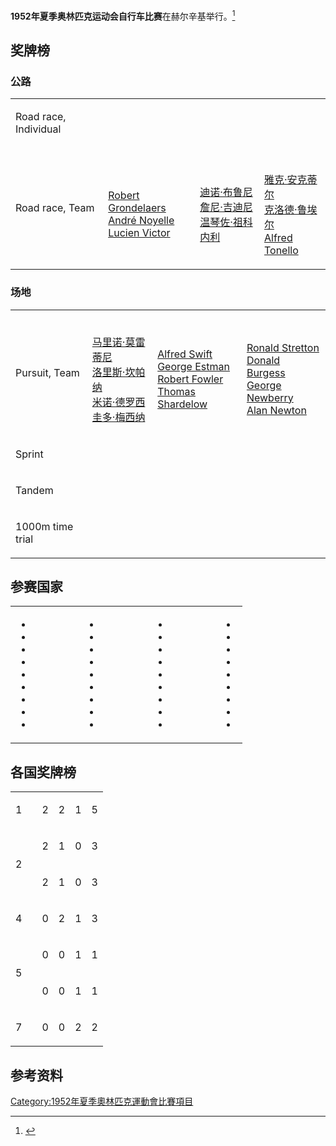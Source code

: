 '''1952年夏季奥林匹克运动会自行车比赛'''在赫尔辛基举行。<ref name="sports-reference">{{cite web |url=http://www.sports-reference.com/olympics/summer/1952/CYC/ |title=Cycling: 1952 Helsinki Summer Games |accessdate=2012-12-26 |work=sports-reference.com |archive-url=https://web.archive.org/web/20150928223312/http://www.sports-reference.com/olympics/summer/1952/CYC/ |archive-date=2015-09-28 |dead-url=yes }}</ref>

==奖牌榜==
===公路===
{| {{MedalistTable|type=Event}}
|-
| Road race, Individual<br>{{DetailsLink|Cycling at the 1952 Summer Olympics – Men's individual road race}}
| {{flagIOCmedalist|[[André_Noyelle|André Noyelle]]|BEL|1952年夏季}}
| {{flagIOCmedalist|[[Robert_Grondelaers|Robert Grondelaers]]|BEL|1952年夏季}}
| {{flagIOCmedalist|[[埃迪·齐格勒|埃迪·齐格勒]]|GER|1952年夏季}}
|-
| Road race, Team<br>{{DetailsLink|Cycling at the 1952 Summer Olympics – Men's team road race}}
| {{FlagIOCteam|BEL|1952年夏季}}<br />[[Robert_Grondelaers|Robert Grondelaers]]<br />[[André_Noyelle|André Noyelle]]<br />[[Lucien_Victor|Lucien Victor]]
| {{FlagIOCteam|ITA|1952年夏季}}<br />[[迪诺·布鲁尼|迪诺·布鲁尼]]<br />[[詹尼·吉迪尼|詹尼·吉迪尼]]<br />[[温琴佐·祖科内利|温琴佐·祖科内利]]
| {{FlagIOCteam|FRA|1952年夏季}}<br />[[雅克·安克蒂尔|雅克·安克蒂尔]]<br />[[克洛德·鲁埃尔|克洛德·鲁埃尔]]<br />[[Alfred_Tonello|Alfred Tonello]]
|}

===场地===
{| {{MedalistTable|type=Event}}
|-
| Pursuit, Team<br>{{DetailsLink|Cycling at the 1952 Summer Olympics – Men's team pursuit}}
| {{FlagIOCteam|ITA|1952年夏季}}<br />[[马里诺·莫雷蒂尼|马里诺·莫雷蒂尼]]<br />[[洛里斯·坎帕纳|洛里斯·坎帕纳]]<br />[[米诺·德罗西|米诺·德罗西]]<br />[[圭多·梅西纳|圭多·梅西纳]]
| {{FlagIOCteam|RSA|1952年夏季}}<br />[[Alfred_Swift|Alfred Swift]]<br />[[George_Estman|George Estman]]<br />[[Robert_Fowler_(cyclist)|Robert Fowler]]<br />[[Thomas_Shardelow|Thomas Shardelow]]
| {{FlagIOCteam|GBR|1952年夏季}}<br />[[Ronald_Stretton|Ronald Stretton]]<br />[[Donald_Burgess|Donald Burgess]]<br />[[George_Newberry|George Newberry]]<br />[[Alan_Newton_(cyclist)|Alan Newton]]
|-
| Sprint<br>{{DetailsLink|Cycling at the 1952 Summer Olympics – Men's sprint}}
| {{flagIOCmedalist|[[恩佐·萨基|恩佐·萨基]]|ITA|1952年夏季}}
| {{flagIOCmedalist|[[Lionel_Cox_(cyclist)|Lionel Cox]]|AUS|1952年夏季}}
| {{flagIOCmedalist|[[维尔纳·波策恩海姆|维尔纳·波策恩海姆]]|GER|1952年夏季}}
|-
| Tandem<br>{{DetailsLink|Cycling at the 1952 Summer Olympics – Men's tandem}}
|{{flagIOCmedalist|[[Lionel_Cox_(cyclist)|Lionel Cox]]<br/> and [[Russell_Mockridge|Russell Mockridge]]|AUS|1952年夏季}}
|{{flagIOCmedalist|[[Raymond_Robinson_(cyclist)|Raymond Robinson]]<br/> and [[Thomas_Shardelow|Thomas Shardelow]]|RSA|1952年夏季}}
|{{flagIOCmedalist|[[安东尼奥·马斯佩斯|安东尼奥·马斯佩斯]]<br/> and [[切萨雷·皮纳雷洛|切萨雷·皮纳雷洛]]|ITA|1952年夏季}}
|-
| 1000m time trial<br>{{DetailsLink|Cycling at the 1952 Summer Olympics – Men's 1000 m time trial}}
| {{flagIOCmedalist|[[Russell_Mockridge|Russell Mockridge]]|AUS|1952年夏季}}
| {{flagIOCmedalist|[[马里诺·莫雷蒂尼|马里诺·莫雷蒂尼]]|ITA|1952年夏季}}
| {{flagIOCmedalist|[[Raymond_Robinson_(cyclist)|Raymond Robinson]]|RSA|1952年夏季}}
|}

==参赛国家==
{|
|
* {{flagIOC|ARG|1952年夏季|6}}
* {{flagIOC|AUS|1952年夏季|6}}
* {{flagIOC|AUT|1952年夏季|4}}
* {{flagIOC|BEL|1952年夏季|11}}
* {{flagIOC|BUL|1952年夏季|5}}
* {{flagIOC|CAN|1952年夏季|2}}
* {{flagIOC|CHI|1952年夏季|4}}
* {{flagIOC|TCH|1952年夏季|6}}
* {{flagIOC|DEN|1952年夏季|13}}
|width=50|
|valign=top|
* {{flagIOC|FIN|1952年夏季|11}}
* {{flagIOC|FRA|1952年夏季|10}}
* {{flagIOC|GER|1952年夏季|5}}
* {{flagIOC|GBR|1952年夏季|12}}
* {{flagIOC|GUA|1952年夏季|5}}
* {{flagIOC|HUN|1952年夏季|6}}
* {{flagIOC|IND|1952年夏季|5}}
* {{flagIOC|ITA|1952年夏季|11}}
* {{flagIOC|JPN|1952年夏季|4}}
|width=50|
|valign=top|
* {{flagIOC|JAM|1952年夏季|1}}
* {{flagIOC|LIE|1952年夏季|2}}
* {{flagIOC|LUX|1952年夏季|4}}
* {{flagIOC|MEX|1952年夏季|4}}
* {{flagIOC|NED|1952年夏季|6}}
* {{flagIOC|NZL|1952年夏季|2}}
* {{flagIOC|NOR|1952年夏季|3}}
* {{flagIOC|PAK|1952年夏季|2}}
* {{flagIOC|ROM|1952年夏季|5}}
|width=50|
|valign=top|
* {{flagIOC|RSA|1952年夏季|5}}
* {{flagIOC|KOR|1952年夏季|3}}
* {{flagIOC|VIE|1952年夏季|4}}
* {{flagIOC|URS|1952年夏季|10}}
* {{flagIOC|SWE|1952年夏季|8}}
* {{flagIOC|SUI|1952年夏季|10}}
* {{flagIOC|USA|1952年夏季|9}}
* {{flagIOC|URU|1952年夏季|7}}
* {{flagIOC|VEN|1952年夏季|4}}
|}

==各国奖牌榜==
{| {{RankedMedalTable}}
|-
| 1 ||align=left| {{FlagIOCteam|ITA|1952年夏季}} || 2 || 2 || 1 || 5
|-
|rowspan=2| 2 ||align=left| {{FlagIOCteam|AUS|1952年夏季}} || 2 || 1 || 0 || 3
|-
|align=left| {{FlagIOCteam|BEL|1952年夏季}} || 2 || 1 || 0 || 3
|-
| 4 ||align=left| {{FlagIOCteam|RSA|1952年夏季}} || 0 || 2 || 1 || 3
|-
|rowspan=2| 5 ||align=left| {{FlagIOCteam|FRA|1952年夏季}} || 0 || 0 || 1 || 1
|-
|align=left| {{FlagIOCteam|GBR|1952年夏季}} || 0 || 0 || 1 || 1
|-
| 7 ||align=left| {{FlagIOCteam|GER|1952年夏季}} || 0 || 0 || 2 || 2
|}

==参考资料==
{{reflist}}

{{奥林匹克运动会自行车比赛}}

[[Category:1952年夏季奧林匹克運動會比賽項目|Category:1952年夏季奧林匹克運動會比賽項目]]